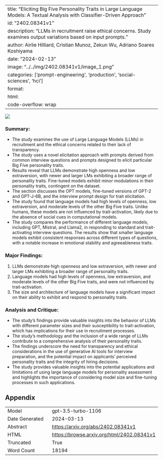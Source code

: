 
---
title: "Eliciting Big Five Personality Traits in Large Language Models: A Textual Analysis with Classifier-Driven Approach"
id: "2402.08341v1"
description: "LLMs in recruitment raise ethical concerns. Study examines output variations based on input prompts."
author: Airlie Hilliard, Cristian Munoz, Zekun Wu, Adriano Soares Koshiyama
date: "2024-02-13"
image: "../../img/2402.08341v1/image_1.png"
categories: ['prompt-engineering', 'production', 'social-sciences', 'hci']
format:
  html:
    code-overflow: wrap
---

![](../../img/2402.08341v1/image_1.png)

### Summary:
- The study examines the use of Large Language Models (LLMs) in recruitment and the ethical concerns related to their lack of transparency.
- The study uses a novel elicitation approach with prompts derived from common interview questions and prompts designed to elicit particular Big Five personality traits.
- Results reveal that LLMs demonstrate high openness and low extraversion, with newer and larger LMs exhibiting a broader range of personality traits. Fine-tuned models exhibit minor modulations in their personality traits, contingent on the dataset.
- The section discusses the OPT models, fine-tuned versions of GPT-2 and GPT-J-6B, and the interview prompt design for trait elicitation.
- The study found that language models had high levels of openness, low extraversion, and moderate levels of the other Big Five traits. Unlike humans, these models are not influenced by trait-activation, likely due to the absence of social cues in computational models.
- The study compares the performance of different language models, including GPT, Mistral, and Llama2, in responding to standard and trait-activating interview questions. The results show that smaller language models exhibit consistent responses across different types of questions, with a notable increase in emotional stability and agreeableness traits.

### Major Findings:
1. LLMs demonstrate high openness and low extraversion, with newer and larger LMs exhibiting a broader range of personality traits.
2. Language models had high levels of openness, low extraversion, and moderate levels of the other Big Five traits, and were not influenced by trait-activation.
3. The size and architecture of language models have a significant impact on their ability to exhibit and respond to personality traits.

### Analysis and Critique:
- The study's findings provide valuable insights into the behavior of LLMs with different parameter sizes and their susceptibility to trait-activation, which has implications for their use in recruitment processes.
- The study's methodology and the inclusion of a wide range of LLMs contribute to a comprehensive analysis of their personality traits.
- The findings underscore the need for transparency and ethical considerations in the use of generative AI tools for interview preparation, and the potential impact on applicants' perceived personality traits and the integrity of hiring decisions.
- The study provides valuable insights into the potential applications and limitations of using large language models for personality assessment and highlights the importance of considering model size and fine-tuning processes in such applications.

## Appendix

|          |          |
|----------|----------|
| Model     | gpt-3.5-turbo-1106       |
| Date Generated     | 2024-03-13       |
| Abstract | [https://arxiv.org/abs/2402.08341v1](https://arxiv.org/abs/2402.08341v1)        |
| HTML     | [https://browse.arxiv.org/html/2402.08341v1](https://browse.arxiv.org/html/2402.08341v1)       |
| Truncated       | True       |
| Word Count       | 18194       |